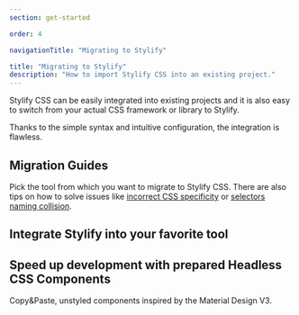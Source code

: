 ```yaml
---
section: get-started

order: 4

navigationTitle: "Migrating to Stylify"

title: "Migrating to Stylify"
description: "How to import Stylify CSS into an existing project."
---
```




Stylify CSS can be easily integrated into existing projects and it is also easy to switch from your actual CSS framework or library to Stylify.

Thanks to the simple syntax and intuitive configuration, the integration is flawless.

## Migration Guides

Pick the tool from which you want to migrate to Stylify CSS. There are also tips on how to solve issues like [incorrect CSS specificity](/en/docs/migration#solving-css-specificity-problems) or [selectors naming collision](/en/docs/migration#solving-selectors-collisions).

<MigrationBlocks />

## Integrate Stylify into your favorite tool

<IntegrationBlocks />

<WhereToNext title="Get Started" />

## Speed up development with prepared Headless CSS Components

Copy&Paste, unstyled components inspired by the Material Design V3.

<ComponentsPreviewGrid />
